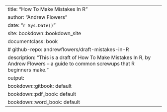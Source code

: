 ---
title: "How To Make Mistakes In R"
author: "Andrew Flowers"
date: "`r Sys.Date()`"
site: bookdown::bookdown_site
documentclass: book
# github-repo: andrewflowers/draft-mistakes-in-R
description: "This is a draft of How To Make Mistakes In R, by Andrew Flowers -- a guide to common screwups that R beginners make."
output:
  bookdown::gitbook: default
  bookdown::pdf_book: default
  bookdown::word_book: default
---